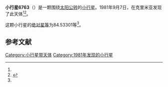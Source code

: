 {{Infobox planet
| bgcolour = #FFFFC0
| name = 6763 Kochiny
| symbol = 
| image = 
| caption = 
| discovery = yes
| discovery_ref = 
| discoverer = {{link-en|柳德米拉·卡拉季奇|Lyudmila Karachkina}}
| discovery_site = [[克里米亚|克里米亚]] 
| discovered = 1981年9月7日
| designations = yes
| mp_name = 
| named_after = 
| alt_names = 1981 RA2/ 1990 SA4
| mp_category = [[主带小行星|主带小行星]]
| orbit_ref = <ref name="a">[http://ssd.jpl.nasa.gov/sbdb.cgi?sstr=6763 6763 Kochiny] {{Wayback|url=http://ssd.jpl.nasa.gov/sbdb.cgi?sstr=6763 |date=20140829072419 }}，小行星數據庫瀏覽器（JPL Small-Body Database Browser）－[[美国国家航空航天局|美国国家航空航天局]]喷气推进实验室</ref>
| epoch = 2456400.5 (2013年4月18日更新)
| aphelion = {{convert|3.3581282|AU|km|3|abbr=on|lk=out}}
| perihelion = {{convert|2.0469468|AU|km|3|abbr=on}}
| semimajor = {{convert|2.7025375|AU|km|3|abbr=on}}
| eccentricity = 0.2425834
| period = 1622.766476 [[日|日]]<br />4.44[[儒略年|儒略年]]
| avg_speed = 
| inclination = 11.49222
| asc_node = 252.37816
| mean_anomaly = 
| arg_peri = 84.53301
| satellites = 
| physical_characteristics = yes
| dimensions = 
| mass = 
| density = 
| surface_grav = 
| escape_velocity = 
| sidereal_day = 
| axial_tilt = 
| pole_ecliptic_lat = 
| pole_ecliptic_lon = 
| albedo = 
| temperatures= 
| temp_name1 = 
| mean_temp_1 = 
| max_temp_1 = 
| temp_name2 = 
| max_temp_2 = 
| spectral_type = 
| abs_magnitude = 84.53301
}}

'''小行星6763'''（{{lang-en|6763 Kochiny}}）是一颗围绕[[太阳|太阳]][[公转|公转]]的[[小行星|小行星]]。1981年9月7日，{{link-en|柳德米拉·卡拉季奇|Lyudmila Karachkina}}在克里米亚发现了此天体<ref name="a" /><ref>{{cite news|title=小行星列表|url=http://cfa-www.harvard.edu/iau/lists/NumberedMPs.txt|accessdate=2013-07-08|newspaper=哈佛大学|archive-date=2008-05-17|archive-url=https://web.archive.org/web/20080517010638/http://cfa-www.harvard.edu/iau/lists/NumberedMPs.txt|dead-url=no}}</ref>。

这颗小行星的[[绝对星等|绝对星等]]为84.53301等<ref name="a" />。

==参考文献==
{{reflist}}
{{Minor Planet Number|[[小行星6762|小行星6762]]|[[小行星6764|小行星6764]]}}

{{小天体}}

[[Category:小行星带天体|Category:小行星带天体]]
[[Category:1981年发现的小行星|Category:1981年发现的小行星]]

{{asteroid-stub}}